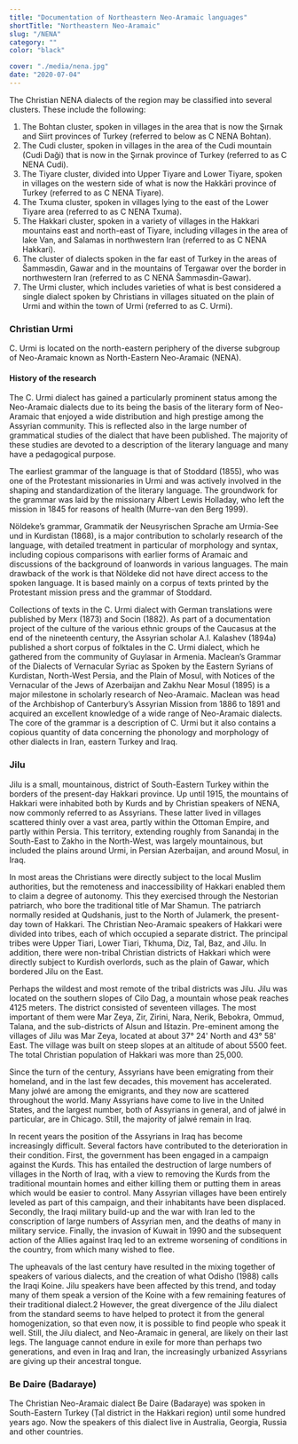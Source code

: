 ```yaml
---
title: "Documentation of Northeastern Neo-Aramaic languages"
shortTitle: "Northeastern Neo-Aramaic"
slug: "/NENA"
category: ""
color: "black"

cover: "./media/nena.jpg"
date: "2020-07-04"
---
```


The Christian NENA dialects of the region may be classified into several clusters. These include the following:
1. The Bohtan cluster, spoken in villages in the area that is now the Şırnak and
Siirt provinces of Turkey (referred to below as C NENA Bohtan).
2. The Cudi cluster, spoken in villages in the area of the Cudi mountain (Cudi Daği) that is now in the Şırnak province of Turkey (referred to as C NENA Cudi).
3. The Tiyare cluster, divided into Upper Tiyare and Lower Tiyare, spoken in
villages on the western side of what is now the Hakkâri province of Turkey
(referred to as C NENA Tiyare).
4. The Txuma cluster, spoken in villages lying to the east of the Lower Tiyare
area (referred to as C NENA Txuma).
5. The Hakkari cluster, spoken in a variety of villages in the Hakkari mountains
east and north-east of Tiyare, including villages in the area of lake Van, and
Salamas in northwestern Iran (referred to as C NENA Hakkari).
6. The cluster of dialects spoken in the far east of Turkey in the areas of Šamməsdin, Gawar and in the mountains of Tergawar over the border in
northwestern Iran (referred to as C NENA Šamməsdin-Gawar).
7. The Urmi cluster, which includes varieties of what is best considered a single dialect spoken by Christians in villages situated on the plain of Urmi and
within the town of Urmi (referred to as C. Urmi).

### Christian Urmi

C. Urmi is located on the north-eastern periphery of the diverse subgroup of Neo-Aramaic known as North-Eastern Neo-Aramaic (NENA). 


#### History of the research

The C. Urmi dialect has gained a particularly prominent status among the Neo-Aramaic dialects due to its being the basis of the literary form of Neo- Aramaic that enjoyed a wide distribution and high prestige among the Assyrian community. This is reflected also in the large number of grammatical studies of the dialect that have been published. The majority of these studies are devoted to a description of the literary language and many have a pedagogical purpose.

The earliest grammar of the language is that of Stoddard (1855), who was one of the Protestant missionaries in Urmi and was actively involved in the shaping and standardization of the literary language. The groundwork for the grammar was laid by the missionary Albert Lewis Holladay, who left the mission in 1845 for reasons of health (Murre-van den Berg 1999).

Nöldeke’s grammar, Grammatik der Neusyrischen Sprache am Urmia-See und in Kurdistan (1868), is a major contribution to scholarly research of the language, with detailed treatment in particular of morphology and syntax, including copious comparisons with earlier forms of Aramaic and discussions of the background of loanwords in various languages. The main drawback of the work is that Nöldeke did not have direct access to the spoken language. It is based mainly on a corpus of texts printed by the Protestant mission press and the grammar of Stoddard.  

Collections of texts in the C. Urmi dialect with German translations were published by Merx (1873) and Socin (1882). As part of a documentation project of the culture of the various ethnic groups of the Caucasus at the end of the nineteenth century, the Assyrian scholar A.I. Kalashev (1894a) published a short corpus of folktales in the C. Urmi dialect, which he gathered from the community of Guylasar in Armenia. 
Maclean’s Grammar of the Dialects of Vernacular Syriac as Spoken by the Eastern Syrians of Kurdistan, North-West Persia, and the Plain of Mosul, with Notices of the Vernacular of the Jews of Azerbaijan and Zakhu Near Mosul (1895) is a major milestone in scholarly research of Neo-Aramaic. Maclean was head of the Archbishop of Canterbury’s Assyrian Mission from 1886 to 1891 and acquired an excellent knowledge of a wide range of Neo-Aramaic dialects. The core of the grammar is a description of C. Urmi but it also contains a copious quantity of data concerning the phonology and morphology of other dialects in Iran, eastern Turkey and Iraq. 

### Jilu 

Jilu is a small, mountainous, district of South-Eastern Turkey within the borders of the present-day Hakkari province. Up until 1915, the mountains of Hakkari were inhabited both by Kurds and by Christian speakers of NENA, now commonly referred to as Assyrians. These latter lived in villages scattered thinly over a vast area, partly within the Ottoman Empire, and partly within Persia. This territory, extending roughly from Sanandaj in the South-East to Zakho in the North-West, was largely mountainous, but included the plains around Urmi, in Persian Azerbaijan, and around Mosul, in Iraq.

In most areas the Christians were directly subject to the local Muslim authorities, but the remoteness and inaccessibility of Hakkari enabled them to claim a degree of autonomy. This they exercised through the Nestorian patriarch, who bore the traditional title of Mar Shamun. The patriarch normally resided at Qudshanis, just to the North of Julamerk, the present-day town of Hakkari. The Christian Neo-Aramaic speakers of Hakkari were divided into tribes, each of which occupied a separate district. The principal tribes were Upper Tiari, Lower Tiari, Tkhuma, Diz, Tal, Baz, and Jilu. In addition, there were non-tribal Christian districts of Hakkari which were directly subject to Kurdish overlords, such as the plain of Gawar, which bordered Jilu on the East.

Perhaps the wildest and most remote of the tribal districts was Jilu. Jilu was located on the southern slopes of Cilo Dag, a mountain whose peak reaches 4125 meters. The district consisted of seventeen villages. The most important of them were Mar Zeya, Zir, Zirini, Nara, Nerik, Bebokra, Ommud, Talana, and the sub-districts of Alsun and Ištazin. Pre-eminent among the villages of Jilu was Mar Zeya, located at about 37° 24' North and 43° 58' East. The village was built on steep slopes at an altitude of about 5500 feet. The total Christian population of Hakkari was more than 25,000.

Since the turn of the century, Assyrians have been emigrating from their homeland, and in the last few decades, this movement has accelerated. Many jolwé are among the emigrants, and they now are scattered throughout the world. Many Assyrians have come to live in the United States, and the largest number, both of Assyrians in general, and of jalwé in particular, are in Chicago. Still, the majority of jalwé remain in Iraq.

In recent years the position of the Assyrians in Iraq has become increasingly difficult. Several factors have contributed to the deterioration in their condition. First, the government has been engaged in a campaign against the Kurds. This has entailed the destruction of large numbers of villages in the North of Iraq, with a view to removing the Kurds from the traditional mountain homes and either killing them or putting them in areas which would be easier to control. Many Assyrian villages have been entirely leveled as part of this campaign, and their inhabitants have been displaced. Secondly, the Iraqi military build-up and the war with Iran led to the conscription of large numbers of Assyrian men, and the deaths of many in military service. Finally, the invasion of Kuwait in 1990 and the subsequent action of the Allies against Iraq led to an extreme worsening of conditions in the country, from which many wished to flee.

The upheavals of the last century have resulted in the mixing together of speakers of various dialects, and the creation of what Odisho (1988) calls the Iraqi Koine. Jilu speakers have been affected by this trend, and today many of them speak a version of the Koine with a few remaining features of their traditional dialect.2 However, the great divergence of the Jilu dialect from the standard seems to have helped to protect it from the general homogenization, so that even now, it is possible to find people who speak it well. Still, the Jilu dialect, and Neo-Aramaic in general, are likely on their last legs. The language cannot endure in exile for more than perhaps two generations, and even in Iraq and Iran, the increasingly urbanized Assyrians are giving up their ancestral tongue.

###  Be Daire (Badaraye)

The Christian Neo-Aramaic dialect Be Daire (Badaraye) was spoken in South-Eastern Turkey (Ṭal district in the Hakkari region) until some hundred years ago. Now the speakers of this dialect live in Australia, Georgia, Russia and other countries. 


